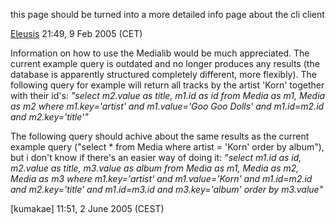 this page should be turned into a more detailed info page about the cli client

[[User:Eleusis|Eleusis]] 21:49, 9 Feb 2005 (CET)


Information on how to use the Medialib would be much appreciated. The current example query is outdated and no longer produces any results (the database is apparently structured completely different, more flexibly). The following query for example will return all tracks by the artist 'Korn' together with their id's:
''"select m2.value as title, m1.id as id from Media as m1, Media as m2 where m1.key='artist' and m1.value='Goo Goo Dolls' and m1.id=m2.id and m2.key='title'"''

The following query should achive about the same results as the current example query ("select * from Media where artist = 'Korn' order by album"), but i don't know if there's an easier way of doing it:
''"select m1.id as id, m2.value as title, m3.value as album from Media as m1, Media as m2, Media as m3 where m1.key='artist' and m1.value='Korn' and m1.id=m2.id and m2.key='title' and m1.id=m3.id and m3.key='album' order by m3.value"''

[kumakae] 11:51, 2 June 2005 (CEST)